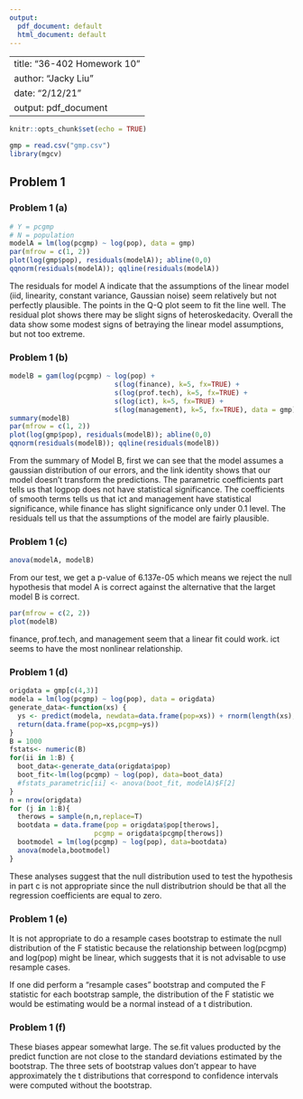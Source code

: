 ```yaml
---
output:
  pdf_document: default
  html_document: default
---
```

--
title: "36-402 Homework 10"
author: "Jacky Liu"
date: "2/12/21"
output: pdf_document
---

```r
knitr::opts_chunk$set(echo = TRUE)
```

```r
gmp = read.csv("gmp.csv")
library(mgcv)
```

## Problem 1

### Problem 1 (a)

```r
# Y = pcgmp
# N = population
modelA = lm(log(pcgmp) ~ log(pop), data = gmp)
par(mfrow = c(1, 2))
plot(log(gmp$pop), residuals(modelA)); abline(0,0)
qqnorm(residuals(modelA)); qqline(residuals(modelA))
```

The residuals for model A indicate that the assumptions of the linear model (iid, linearity, constant variance, Gaussian noise) seem relatively but not perfectly plausible. The points in the Q-Q plot seem to fit the line well. The residual plot shows there may be slight signs of heteroskedacity. Overall the data show some modest signs of betraying the linear model assumptions, but not too extreme. 

### Problem 1 (b)

```r
modelB = gam(log(pcgmp) ~ log(pop) + 
                          s(log(finance), k=5, fx=TRUE) +
                          s(log(prof.tech), k=5, fx=TRUE) +
                          s(log(ict), k=5, fx=TRUE) +
                          s(log(management), k=5, fx=TRUE), data = gmp)
summary(modelB)
par(mfrow = c(1, 2))
plot(log(gmp$pop), residuals(modelB)); abline(0,0)
qqnorm(residuals(modelB)); qqline(residuals(modelB))
```

From the summary of Model B, first we can see that the model assumes a gaussian distribution of our errors, and the link identity shows that our model doesn't transform the predictions. The parametric coefficients part tells us that logpop does not have statistical significance. The coefficients of smooth terms tells us that ict and management have statistical significance, while finance has slight significance only under 0.1 level. The residuals tell us that the assumptions of the model are fairly plausible. 

### Problem 1 (c)

```r
anova(modelA, modelB)
```
From our test, we get a p-value of 6.137e-05 which means we reject the null hypothesis that model A is correct against the alternative that the larget model B is correct.

```r
par(mfrow = c(2, 2))
plot(modelB)
```

finance, prof.tech, and management seem that a linear fit could work. ict seems to have the most nonlinear relationship. 

### Problem 1 (d)

```r
origdata = gmp[c(4,3)]
modela = lm(log(pcgmp) ~ log(pop), data = origdata)
generate_data<-function(xs) {
  ys <- predict(modela, newdata=data.frame(pop=xs)) + rnorm(length(xs),sd=sqrt(xs^2+1))
  return(data.frame(pop=xs,pcgmp=ys))
}
B = 1000
fstats<- numeric(B)
for(ii in 1:B) {
  boot_data<-generate_data(origdata$pop)
  boot_fit<-lm(log(pcgmp) ~ log(pop), data=boot_data)
  #fstats_parametric[ii] <- anova(boot_fit, modelA)$F[2]
}
n = nrow(origdata)
for (j in 1:B){
  therows = sample(n,n,replace=T)
  bootdata = data.frame(pop = origdata$pop[therows],
                     pcgmp = origdata$pcgmp[therows])
  bootmodel = lm(log(pcgmp) ~ log(pop), data=bootdata)
  anova(modela,bootmodel)
}
```

These analyses suggest that the null distribution used to test the hypothesis in part c is not appropriate since the null distributrion should be that all the regression coefficients are equal to zero. 

### Problem 1 (e)

It is not appropriate to do a resample cases bootstrap to estimate the null distribution of the F statistic because 
the relationship between log(pcgmp) and log(pop) might be linear, which suggests that it is not advisable to use resample cases. 

If one did perform a “resample cases” bootstrap and computed the F statistic for each bootstrap sample, the distribution of the F statistic we would be estimating would be a normal instead of a t distribution.


### Problem 1 (f)

These biases appear somewhat large. The se.fit values producted by the predict function are not close to the standard deviations estimated by the bootstrap. The three sets of bootstrap values don't appear to have approximately the t distributions that correspond to confidence intervals were computed without the bootstrap.






